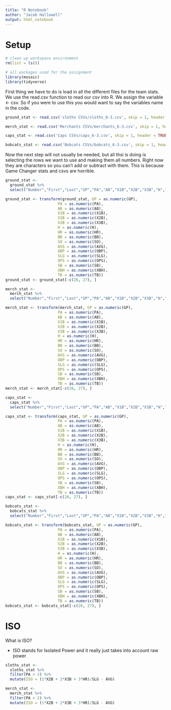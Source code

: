 ```yaml
---
title: "R Notebook"
author: "Jacob Hallowell"
output: html_notebook
---
```

# Setup
```r
# clean up workspace environment
rm(list = ls())

# all packages used for the assignment
library(mosaic)
library(tidyverse)
```

First thing we have to do is load in all the different files for the team stats. We use the read.csv function to read our csv into R. We assign the variable <- csv. So if you were to use this you would want to say the variables name in the code.
```r
ground_stat <- read.csv('sloths CSVs/sloths_6-3.csv', skip = 1, header = TRUE)

merch_stat <- read.csv('Merchants CSVs/merchants_6-3.csv', skip = 1, header = TRUE)

caps_stat <- read.csv('Caps CSVs/caps_6-3.csv', skip = 1, header = TRUE)

bobcats_stat <- read.csv('Bobcats CSVs/bobcats_6-3.csv', skip = 1, header = TRUE)
```

Now the next step will not usually be needed, but all thsi is doing is selecting the rows we want to use and making them all numbers. Right now they are characters so you can't add or subtract with them. This is because Game Changer stats and csvs are horrible.
```r
ground_stat <-
  ground_stat %>%
  select("Number","First","Last","GP","PA","AB","X1B","X2B","X3B","H","HR","RBI","R","BB","SO","AVG","OBP","SLG","OPS","SB","XBH","TB")

ground_stat <- transform(ground_stat, GP = as.numeric(GP),
                       PA = as.numeric(PA),
                       AB = as.numeric(AB),
                       X1B = as.numeric(X1B),
                       X2B = as.numeric(X2B),
                       X3B = as.numeric(X3B),
                       H = as.numeric(H),
                       HR = as.numeric(HR),
                       BB = as.numeric(BB),
                       SO = as.numeric(SO),
                       AVG = as.numeric(AVG),
                       OBP = as.numeric(OBP),
                       SLG = as.numeric(SLG),
                       OPS = as.numeric(OPS),
                       SB = as.numeric(SB),
                       XBH = as.numeric(XBH),
                       TB = as.numeric(TB))
ground_stat <- ground_stat[-c(26, 27), ]

merch_stat <-
  merch_stat %>%
  select("Number","First","Last","GP","PA","AB","X1B","X2B","X3B","H","HR","RBI","R","BB","SO","AVG","OBP","SLG","OPS","SB","XBH","TB")

merch_stat <- transform(merch_stat, GP = as.numeric(GP),
                       PA = as.numeric(PA),
                       AB = as.numeric(AB),
                       X1B = as.numeric(X1B),
                       X2B = as.numeric(X2B),
                       X3B = as.numeric(X3B),
                       H = as.numeric(H),
                       HR = as.numeric(HR),
                       BB = as.numeric(BB),
                       SO = as.numeric(SO),
                       AVG = as.numeric(AVG),
                       OBP = as.numeric(OBP),
                       SLG = as.numeric(SLG),
                       OPS = as.numeric(OPS),
                       SB = as.numeric(SB),
                       XBH = as.numeric(XBH),
                       TB = as.numeric(TB))
merch_stat <- merch_stat[-c(26, 27), ]

caps_stat <-
  caps_stat %>%
  select("Number","First","Last","GP","PA","AB","X1B","X2B","X3B","H","HR","RBI","R","BB","SO","AVG","OBP","SLG","OPS","SB","XBH","TB")

caps_stat <- transform(caps_stat, GP = as.numeric(GP),
                       PA = as.numeric(PA),
                       AB = as.numeric(AB),
                       X1B = as.numeric(X1B),
                       X2B = as.numeric(X2B),
                       X3B = as.numeric(X3B),
                       H = as.numeric(H),
                       HR = as.numeric(HR),
                       BB = as.numeric(BB),
                       SO = as.numeric(SO),
                       AVG = as.numeric(AVG),
                       OBP = as.numeric(OBP),
                       SLG = as.numeric(SLG),
                       OPS = as.numeric(OPS),
                       SB = as.numeric(SB),
                       XBH = as.numeric(XBH),
                       TB = as.numeric(TB))
caps_stat <- caps_stat[-c(26, 27), ]

bobcats_stat <-
  bobcats_stat %>%
  select("Number","First","Last","GP","PA","AB","X1B","X2B","X3B","H","HR","RBI","R","BB","SO","AVG","OBP","SLG","OPS","SB","XBH","TB")

bobcats_stat <- transform(bobcats_stat, GP = as.numeric(GP),
                       PA = as.numeric(PA),
                       AB = as.numeric(AB),
                       X1B = as.numeric(X1B),
                       X2B = as.numeric(X2B),
                       X3B = as.numeric(X3B),
                       H = as.numeric(H),
                       HR = as.numeric(HR),
                       BB = as.numeric(BB),
                       SO = as.numeric(SO),
                       AVG = as.numeric(AVG),
                       OBP = as.numeric(OBP),
                       SLG = as.numeric(SLG),
                       OPS = as.numeric(OPS),
                       SB = as.numeric(SB),
                       XBH = as.numeric(XBH),
                       TB = as.numeric(TB))
bobcats_stat <- bobcats_stat[-c(26, 27), ]
```

# ISO

What is ISO?

* ISO stands for Isolated Power and it really just takes into account raw power

```r
sloths_stat <-
  sloths_stat %>%
  filter(PA > 2) %>%
  mutate(ISO = (1*X2B + 2*X3B + 3*HR)/SLG - AVG)

merch_stat <-
  merch_stat %>%
  filter(PA > 2) %>%
  mutate(ISO = (1*X2B + 2*X3B + 3*HR)/SLG - AVG)
```